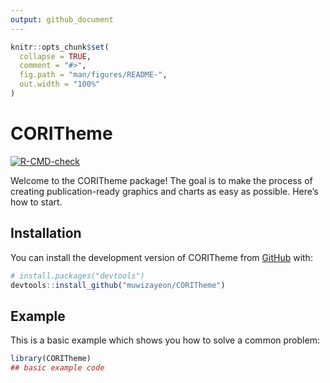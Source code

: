 ```yaml
---
output: github_document
---
```


<!-- README.md is generated from README.Rmd. Please edit that file -->

```r
knitr::opts_chunk$set(
  collapse = TRUE,
  comment = "#>",
  fig.path = "man/figures/README-",
  out.width = "100%"
)
```

# CORITheme

<!-- badges: start -->
[![R-CMD-check](https://github.com/muwizayeon/CORITheme/actions/workflows/R-CMD-check.yaml/badge.svg)](https://github.com/muwizayeon/CORITheme/actions/workflows/R-CMD-check.yaml)
<!-- badges: end -->

Welcome to the CORITheme package! The goal is to make the process of creating publication-ready graphics and charts as easy as possible. Here's how to start.

## Installation

You can install the development version of CORITheme from [GitHub](https://github.com/) with:

``` r
# install.packages("devtools")
devtools::install_github("muwizayeon/CORITheme")
```

## Example

This is a basic example which shows you how to solve a common problem:

```r
library(CORITheme)
## basic example code
```

